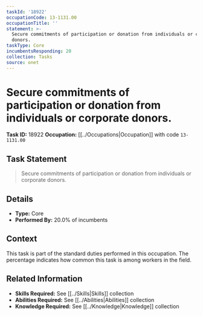 ```yaml
---
taskId: '18922'
occupationCode: 13-1131.00
occupationTitle: ''
statement: >-
  Secure commitments of participation or donation from individuals or corporate
  donors.
taskType: Core
incumbentsResponding: 20
collection: Tasks
source: onet
---
```

# Secure commitments of participation or donation from individuals or corporate donors.

**Task ID:** 18922
**Occupation:** [[../Occupations|Occupation]] with code `13-1131.00`

## Task Statement

> Secure commitments of participation or donation from individuals or corporate donors.

## Details

- **Type:** Core
- **Performed By:** 20.0% of incumbents

## Context

This task is part of the standard duties performed in this occupation. The percentage indicates how common this task is among workers in the field.

## Related Information

- **Skills Required:** See [[../Skills|Skills]] collection
- **Abilities Required:** See [[../Abilities|Abilities]] collection
- **Knowledge Required:** See [[../Knowledge|Knowledge]] collection
